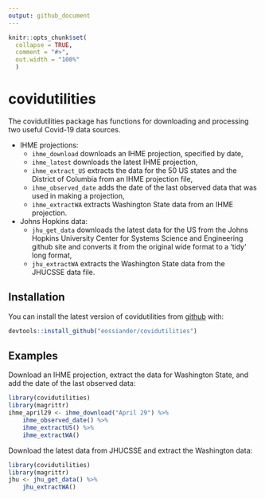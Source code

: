 ```yaml
---
output: github_document
---
```


<!-- README.md is generated from README.Rmd. Please edit that file -->

```r
knitr::opts_chunk$set(
  collapse = TRUE,
  comment = "#>",
  out.width = "100%"
  )
```

# covidutilities

<!-- badges: start -->
<!-- badges: end -->

The covidutilities package has functions for downloading and processing two useful Covid-19 data
sources.

* IHME projections: 
    + `ihme_download` downloads an IHME projection, specified by date,
    + `ihme_latest` downloads the latest IHME projection,
    + `ihme_extract_US` extracts the data for the 50 US states and the District of Columbia
	from an IHME projection file,
	+ `ihme_observed_date` adds the date of the last observed data that was used in making a
    projection,
	+ `ihme_extractWA` extracts Washington State data from an IHME projection.
* Johns Hopkins data:
    + `jhu_get_data` downloads the latest data for the US from the Johns Hopkins University
	Center for Systems Science and Engineering github site and converts it from the original
	wide format to a 'tidy' long format,
	+ `jhu_extractWA` extracts the Washington State data from the JHUCSSE data file.
		

## Installation

You can install the latest version of covidutilities from [github](https://github.com/eossiander) with:

``` r
devtools::install_github("eossiander/covidutilities")
```

## Examples

Download an IHME projection, extract the data for Washington State, and add the date of the last observed data:

```r
library(covidutilities)
library(magrittr)
ihme_april29 <- ihme_download("April 29") %>%
    ihme_observed_date() %>%
    ihme_extractUS() %>%
    ihme_extractWA() 

```

Download the latest data from JHUCSSE and extract the Washington data:

```r
library(covidutilities)
library(magrittr)
jhu <- jhu_get_data() %>%
    jhu_extractWA() 

```


